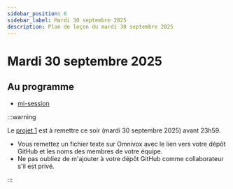 ```yaml
---
sidebar_position: 6
sidebar_label: Mardi 30 septembre 2025
description: Plan de leçon du mardi 30 septembre 2025
---
```


# Mardi 30 septembre 2025

## Au programme

- [mi-session](../evaluations/examen_mi_session.mdx)

:::warning

Le [projet 1](../evaluations/projet_1.mdx) est à remettre ce soir (mardi 30 septembre 2025) avant 23h59.
- Vous remettez un fichier texte sur Omnivox avec le lien vers votre dépôt GitHub
  et les noms des membres de votre équipe.
- Ne pas oubliez de m'ajouter à votre dépôt GitHub comme collaborateur
  s'il est privé.

:::